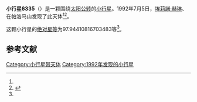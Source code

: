 {{Infobox planet
| bgcolour = #FFFFC0
| name = 6335 Nicolerappaport
| symbol = 
| image = 
| caption = 
| discovery = yes
| discovery_ref = 
| discoverer = [[埃莉諾·赫琳|埃莉諾·赫琳]]、{{link-en|杰夫·T·阿鲁|Jeff T. Alu}}
| discovery_site = [[帕洛马山|帕洛马山]] 
| discovered = 1992年7月5日
| designations = yes
| mp_name = 
| named_after = 
| alt_names = 1992 NR/ 1988 RJ14 / 1991 CZ3
| mp_category = [[主带小行星|主带小行星]]
| orbit_ref = <ref name="a">[http://ssd.jpl.nasa.gov/sbdb.cgi?sstr=6335 6335 Nicolerappaport] {{Wayback|url=http://ssd.jpl.nasa.gov/sbdb.cgi?sstr=6335 |date=20140824215913 }}，小行星數據庫瀏覽器（JPL Small-Body Database Browser）－[[美国国家航空航天局|美国国家航空航天局]]喷气推进实验室</ref>
| epoch = 2456400.5 (2013年4月18日更新)
| aphelion = {{convert|3.03141232747114|AU|km|3|abbr=on|lk=out}}
| perihelion = {{convert|2.243377594218473|AU|km|3|abbr=on}}
| semimajor = {{convert|2.637394960844807|AU|km|3|abbr=on}}
| eccentricity = 0.149396421
| period = 1564.448189 [[日|日]]<br />4.28[[儒略年|儒略年]]
| avg_speed = 
| inclination = 13.92341556988721
| asc_node = 143.4974481373121
| mean_anomaly = 
| arg_peri = 97.94410816703483
| satellites = 
| physical_characteristics = yes
| dimensions = 
| mass = 
| density = 
| surface_grav = 
| escape_velocity = 
| sidereal_day = 
| axial_tilt = 
| pole_ecliptic_lat = 
| pole_ecliptic_lon = 
| albedo = 
| temperatures= 
| temp_name1 = 
| mean_temp_1 = 
| max_temp_1 = 
| temp_name2 = 
| max_temp_2 = 
| spectral_type = 
| abs_magnitude = 97.94410816703483
}}

'''小行星6335'''（{{lang-en|6335 Nicolerappaport}}）是一颗围绕[[太阳|太阳]][[公转|公转]]的[[小行星|小行星]]。1992年7月5日，[[埃莉諾·赫琳|埃莉諾·赫琳]]、{{link-en|杰夫·T·阿鲁|Jeff T. Alu}}在帕洛马山发现了此天体<ref name="a" /><ref>{{cite news|title=小行星列表|url=http://cfa-www.harvard.edu/iau/lists/NumberedMPs.txt|accessdate=2013-07-08|newspaper=哈佛大学|archive-date=2008-05-17|archive-url=https://web.archive.org/web/20080517010638/http://cfa-www.harvard.edu/iau/lists/NumberedMPs.txt|dead-url=no}}</ref>。

这颗小行星的[[绝对星等|绝对星等]]为97.94410816703483等<ref name="a" />。

==参考文献==
{{reflist}}
{{Minor Planet Number|[[小行星6334|小行星6334]]|[[小行星6336|小行星6336]]}}

{{小天体}}

[[Category:小行星带天体|Category:小行星带天体]]
[[Category:1992年发现的小行星|Category:1992年发现的小行星]]

{{asteroid-stub}}